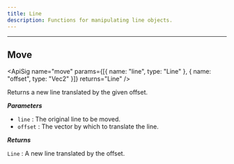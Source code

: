 ```yaml
---
title: Line
description: Functions for manipulating line objects.
---
```


---

## Move
<div className="api-card">
    
<ApiSig name="move" params={[{ name: "line", type: "Line" }, { name: "offset", type: "Vec2" }]} returns="Line" />

Returns a new line translated by the given offset.

_**Parameters**_

- `line` : The original line to be moved.
- `offset` : The vector by which to translate the line.

_**Returns**_

`Line` : A new line translated by the offset.

</div>
